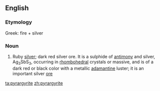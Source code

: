 ==English==

===Etymology===
Greek: fire + silver

===Noun===
{{en-noun}}

# {{mineralogy}} Ruby [[silver]]; dark red silver ore. It is a sulphide of [[antimony]] and silver, Ag<sub>3</sub>SbS<sub>3</sub>, occurring in [[rhombohedral]] crystals or massive, and is of a dark red or black color with a metallic [[adamantine]] luster; it is an important silver [[ore]]

[[ta:pyrargyrite]]
[[zh:pyrargyrite]]
